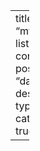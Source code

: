 ---
title: "myblog"
listing: 
    contents: posts
    sort: "date desc"
    type: grid
    categories: true



---
